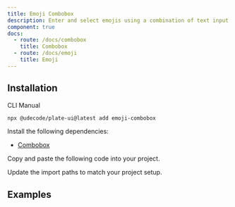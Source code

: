 ```yaml
---
title: Emoji Combobox
description: Enter and select emojis using a combination of text input and a dropdown menu.
component: true
docs:
  - route: /docs/combobox
    title: Combobox
  - route: /docs/emoji
    title: Emoji
---
```


<ComponentPreview name="playground-demo" id="emoji" />

## Installation

<Tabs defaultValue="cli">

<TabsList>
<TabsTrigger value="cli">CLI</TabsTrigger>
<TabsTrigger value="manual">Manual</TabsTrigger>
</TabsList>
<TabsContent value="cli">

```bash
npx @udecode/plate-ui@latest add emoji-combobox
```

</TabsContent>

<TabsContent value="manual">

<Steps>

<Step>

Install the following dependencies:

- [Combobox](/docs/combobox)

</Step>

<Step>

Copy and paste the following code into your project.

</Step>

<ComponentSource name="emoji-combobox" />

<Step>

Update the import paths to match your project setup.

</Step>

</Steps>

</TabsContent>

</Tabs>

## Examples

<ComponentSource src="../../templates/plate-playground-template/src/lib/plate/plate-plugins.ts" />
